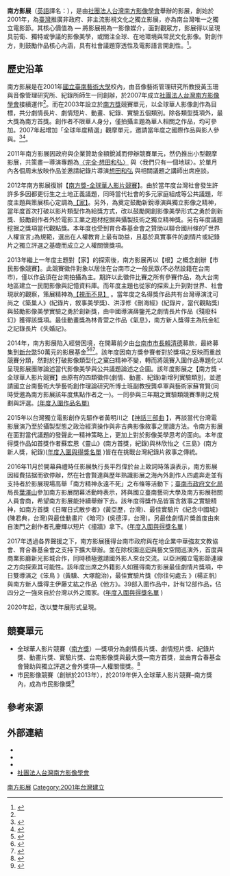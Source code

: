 {{Infobox film festival
| name           = 南方影展<br>South Taiwan Film Festival
| logo           = South Taiwan Film Festival logo.png
| logo_alt       =
| logo_size      = 
| image          = 
| image_alt      =
| image_size     = 
| caption        = 
| opening        = 
| closing        = 
| location       = {{ROC}}
| founded        = 2001年
| awardsreceived = 
| awards         = 
| films          = 
| directors      = 
| producers      = 
| writers        = 
| starring       = 
| host           = [[社團法人台灣南方影像學會|社團法人台灣南方影像學會]]
| number         = 
| date           = 每年11月
| language       = [[汉语|汉语]]、[[英语|英语]]
| website        = http://festival.south.org.tw/
| chronology     = 
| preceded_by    = 
| followed_by    = 
}}
'''南方影展'''（[[英語|英語]]譯名：{{lang|en|'''South Taiwan Film Festival'''}}），是由[[社團法人台灣南方影像學會|社團法人台灣南方影像學會]]舉辦的影展，創始於2001年，為[[臺灣|臺灣]]推廣非政府、非主流影視文化之獨立影展，亦為南台灣唯一之獨立電影節。其核心價值為 — 將影展視為一影像媒介，面對觀眾方，影展得以呈現具前衛、獨特或爭議的影像美學，或關注全球、在地環境與常民文化影像。對創作方，則鼓勵作品核心內涵，具有社會議題穿透性及電影語言開創性。<ref name =U2120763>{{cite news | title = 「置之死地而後生」專訪南方影展策展人黃柏喬 | publisher = 翁煌德 | url = https://wongwonder.pixnet.net/blog/post/224025917-%E3%80%8C%E7%BD%AE%E4%B9%8B%E6%AD%BB%E5%9C%B0%E8%80%8C%E5%BE%8C%E7%94%9F%E3%80%8D%E5%B0%88%E8%A8%AA%E5%8D%97%E6%96%B9%E5%BD%B1%E5%B1%95%E7%AD%96%E5%B1%95%E4%BA%BA%E9%BB%83%E6%9F%8F | date = 2017-11-07 | author = 翁煌德 | accessdate = 2020-04-27 | language = zh-hant | archive-date = 2017-11-13 | archive-url = https://web.archive.org/web/20171113183155/http://wongwonder.pixnet.net/blog/post/224025917-%E3%80%8C%E7%BD%AE%E4%B9%8B%E6%AD%BB%E5%9C%B0%E8%80%8C%E5%BE%8C%E7%94%9F%E3%80%8D%E5%B0%88%E8%A8%AA%E5%8D%97%E6%96%B9%E5%BD%B1%E5%B1%95%E7%AD%96%E5%B1%95%E4%BA%BA%E9%BB%83%E6%9F%8F | dead-url = no }}</ref>。

== 歷史沿革 ==
南方影展是在2001年[[國立臺南藝術大學|國立臺南藝術大學]]校內，由音像藝術管理研究所教授黃玉珊與音像管理研究所、紀錄所師生一同創辦，於2007年成立[[社團法人台灣南方影像學會|社團法人台灣南方影像學會]]接續運作<ref name =U2120763/>。而在2003年設立於[[南方獎|南方獎]]競賽單元，以全球華人影像創作為目標，共分劇情長片、劇情短片、動畫、紀錄、實驗五個類別。除各類型獎項外，最大獎為南方首獎。創作者不限華人身分，僅拍攝主題為華人相關之作品，均可參加。2007年起增加「全球年度精選」觀摩單元，邀請當年度之國際作品與影人參與。<ref>{{cite news | title = 南方影展開跑 台灣影像創作者成績告捷 | publisher = 大紀元 | url = http://www.epochtimes.com/b5/7/11/12/n1899272.htm | date = 2007-11-12 | author = 周永捷 | accessdate = 2016-03-10 | language = zh-hant | archive-date = 2017-01-11 | archive-url = https://web.archive.org/web/20170111060527/http://www.epochtimes.com/b5/7/11/12/n1899272.htm | dead-url = no }}</ref><ref>{{cite news | title = 南方影展得獎名單揭曉，趙德胤《冰毒》奪最大獎 | publisher = 自由時報 | url = http://ent.ltn.com.tw/news/breakingnews/1158418 | date = 2014-11-16 | author = 蔡文居 | accessdate = 2016-03-24 | language = zh-hant | archive-date = 2019-06-10 | archive-url = https://web.archive.org/web/20190610150402/https://ent.ltn.com.tw/news/breakingnews/1158418 | dead-url = no }}</ref>。

2011年南方影展因政府與企業贊助金額銳減而停辦競賽單元，然仍推出小型觀摩影展，共策畫一導演專題為[http://www.south.org.tw/?p=2227 〈完全·想田和弘〉] {{Wayback|url=http://www.south.org.tw/?p=2227 |date=20161201034705 }}與〈我們只有一個地球〉。於單月內各個周末放映作品並邀請紀錄片導演[http://www.south.org.tw/?p=2033 想田和弘] {{Wayback|url=http://www.south.org.tw/?p=2033 |date=20111004001133 }}與相關議題之講師出席座談。

2012年南方影展復辦【[[南方獎-全球華人影片競賽|南方獎-全球華人影片競賽]]】。由於當年度台灣社會發生許許多多因都更衍生之土地正義議題，同時當代社會的多元家庭組成等公共議題，年度主題與策展核心定調為[https://www.facebook.com/southfilmtw/posts/458650380845409/ 【家】]。另外，為奠定鼓勵新銳導演與獨立影像之精神，當年度首次打破以影片類型作為給獎方式，改以鼓勵開創影像美學形式之勇於創新獎、鼓勵創作者外於電影工業之題材挖掘與攝製技術之獨立精神獎。另有年度議題挖掘之獎項當代觀點獎。本年度也受到育合春基金會之贊助以聯合國卅條的｢世界人權宣言｣為規範，選出在人權教育上最有助益，且基於真實事件的劇情片或紀錄片之獨立評選之基礎而成立之人權關懷獎項。

2013年繼上一年度主題對【家】的探索後，南方影展再以【根】之概念創辦【市民影像競賽】。此競賽徵件對象以居住在台南市之一般民眾(不必然設籍在台南市)，僅以作品須在台南拍攝為主。期許以此徵件比賽之所有參賽作品，為大台南地區建立一民間影像與記憶資料庫。而年度主題也從家的探索上升到對世界、社會現狀的觀察，策展精神為[http://www.south.org.tw/?p=3527 【視而不見】] {{Wayback|url=http://www.south.org.tw/?p=3527 |date=20210712081123 }}。當年度之名得獎作品共有台灣導演沈可尚之《築巢人》(紀錄片，敘事美學獎)、洪淳修《刪海經》(紀錄片，當代觀點獎)與鼓勵影像美學實驗之勇於創新獎，由中國導演薛鑒羌之劇情長片作品《殘廢科幻》獲得該獎項。最佳動畫獎為林青萱之作品《氣息》，南方新人獎得主為阮金紅之記錄長片《失婚記》。

2014年，南方影展陷入經營困境，在開幕前夕由[[台南市市長|台南市市長]][[賴清德|賴清德]]募款，最終募集到[[新台幣|新台幣]]50萬元的影展基金<ref>{{cite news | title = 南方影展難募款 賴清德相挺 | publisher = 中國時報 | url = http://www.chinatimes.com/newspapers/20141014000660-260107 | date = 2014-10-14 | author = 程炳璋 | accessdate = 2016-03-25 | language = zh-hant | archive-date = 2016-04-11 | archive-url = https://web.archive.org/web/20160411185924/http://www.chinatimes.com/newspapers/20141014000660-260107 | dead-url = no }}</ref><ref>{{cite news | title = 〈南部〉明天南方影展 動畫片首作開幕片 | publisher = 自由時報 | url = http://news.ltn.com.tw/news/local/paper/827933 | date = 2014-11-06 | author = 蔡文居 | accessdate = 2016-11-25 | language = zh-hant | archive-date = 2016-11-25 | archive-url = https://web.archive.org/web/20161125044630/http://news.ltn.com.tw/news/local/paper/827933 | dead-url = no }}</ref><ref>{{cite news | title = 《囧男孩看世界》首映 南方影展明開跑 | publisher = 中國時報 | url = http://www.chinatimes.com/newspapers/20141106000615-260107 | date = 2014-11-06 | author = 洪榮志 | accessdate = 2016-11-25 | language = zh-hant | archive-date = 2016-11-25 | archive-url = https://web.archive.org/web/20161125044648/http://www.chinatimes.com/newspapers/20141106000615-260107 | dead-url = no }}</ref>。該年度因南方獎參賽者對於獎項之反映而重啟競賽分類，然對於打破影像類型化之窠臼精神不變，轉而將競賽入圍作品專題化以呈現影展團隊論述當代影像美學與公共議題論述之企圖。該年度影展之【南方獎 - 全球華人影片競賽】由原有的四類徵件(劇情、動畫、紀錄)新增列實驗類別，並邀請國立台南藝術大學藝術創作理論研究所博士班副教授龔卓軍與藝術家蘇育賢(同時受邀為南方影展該年度焦點作者之一)。一同參與三年期之實驗類競賽準則之規劃與評選。[http://festival.south.org.tw/2014244712951820316216971.html (年度入圍作品名單)] {{Wayback|url=http://festival.south.org.tw/2014244712951820316216971.html |date=20201022184151 }}

2015年以台灣獨立電影創作先驅作者黃明川之【[http://www.funscreen.com.tw/headline.asp?H_No=406 神話三部曲] {{Wayback|url=http://www.funscreen.com.tw/headline.asp?H_No=406 |date=20130605005032 }}】，再談當代台灣電影展演乃至於攝製型態之政治經濟操作與非古典影像敘事之閱讀方法。令南方影展在面對當代議題的發聲此一精神策略上，更加上對於影像美學思考的面向。本年度得獎作品如首獎作者蘇宏恩《靈山》(南方首獎，紀錄)與林欣怡之《三島》(南方新人獎，紀錄)([http://festival.south.org.tw/2015244712951820316216971.html 年度入圍與得獎名單] {{Wayback|url=http://festival.south.org.tw/2015244712951820316216971.html |date=20201125075146 }})皆在在挑戰台灣紀錄片敘事之傳統。

2016年11月於開幕典禮時任影展執行長平烈偉於台上致詞時落淚表示，南方影展因經費拮据而欲停辦，然在社會賢達與歷年熟識影展之海內外創作人四處奔走並有支持者於影展現場高舉「南方精神永遠不死」之布條等活動下；[[臺南市政府文化局|臺南市政府文化局]]局長[[葉澤山|葉澤山]]參加南方影展閉幕活動時表示，將與國立臺南藝術大學及南方影展相關人員會商，希望南方影展能持續舉辦下去。該年度得獎作品皆富含敘事之實驗精神，如南方首獎《日曜日式散步者​》(黃亞歷，台灣)、最佳實驗片《紀念中國城》(陳君典，台灣)與最佳動畫片《暗河​》(吳德淳，台灣)。另最佳劇情片獎首度由來自澳門之創作者孔慶輝以短片《撞牆》拿下。([http://festival.south.org.tw/201624471295182031621697.html 年度入圍與得獎名單] {{Wayback|url=http://festival.south.org.tw/201624471295182031621697.html |date=20201125075349 }})

2017年透過各界聲援之下，南方影展獲得台南市政府與在地企業中華強友文教協會、育合春基金會之支持下擴大舉辦。並在除校園巡迴與藝文空間巡演外，首度與商業影廳新光影城合作，同時積極邀請國外影人來台交流。以亞洲獨立電影節連線之方向探索其可能性。該年度出席之外籍影人如獲得南方影展最佳劇情片獎項，中日雙導演之《笨鳥 》(黃驥、大塚龍治)，最佳實驗片獎《你往何處去 》(楊正帆)與南方新人獎得主伊藤丈紘之作品《他方》。39部入圍作品中，計有12部作品，佔四分之一強來自於台灣以外之國家。([http://festival.south.org.tw/201724471295182031621697.html 年度入圍與得獎名單] {{Wayback|url=http://festival.south.org.tw/201724471295182031621697.html |date=20201022184233 }})

2020年起，改以雙年展形式呈現。

== 競賽單元 ==
* 全球華人影片競賽（[[南方獎|南方獎]]）—獎項分為劇情長片獎、劇情短片獎、紀錄片獎、動畫片獎、實驗片獎、台南影像獎與最大獎—南方首獎，並由育合春基金會贊助與獨立評選之會外獎項—人權關懷獎。<ref>{{cite news | title = 2020 南方影展 南方獎-全球華人影片競賽報名簡章 | publisher = 南方影展官方網站 | url = http://festival.south.org.tw/213352604129518---31478360933177731456.html | date = 2020-04-20 | author = 黃柏喬 | accessdate = 2020-04-27 | language = zh-hant | archive-date = 2020-06-22 | archive-url = https://web.archive.org/web/20200622105731/http://festival.south.org.tw/213352604129518---31478360933177731456.html | dead-url = yes }}</ref>
* 市民影像競賽（創辦於2013年），於2019年併入全球華人影片競賽–南方獎內，成為市民影像獎<ref>{{cite news | title = 市民影像競賽　熱烈徵件中 | publisher = 今日新聞 | url = http://www.nownews.com/n/2015/08/07/1773888 | date = 2015-08-07 | author = 莊漢昌 | accessdate = 2016-04-02 | language = zh-hant | archive-date = 2017-01-11 | archive-url = https://web.archive.org/web/20170111065649/http://www.nownews.com/n/2015/08/07/1773888 | dead-url = no }}</ref>

== 參考來源 ==
{{Reflist|2}}

== 外部連結 ==
* {{Official website|http://festival.south.org.tw/}}
* {{youtube|user=SouthFilmFestival}}
* {{Facebook|southfilmtw}}
* [http://www.south.org.tw/ 社團法人台灣南方影像學會] {{Wayback|url=http://www.south.org.tw/ |date=20201203165020 }}

{{台灣影展}}

[[Category:南方影展|]]
[[Category:2001年台灣建立|Category:2001年台灣建立]]